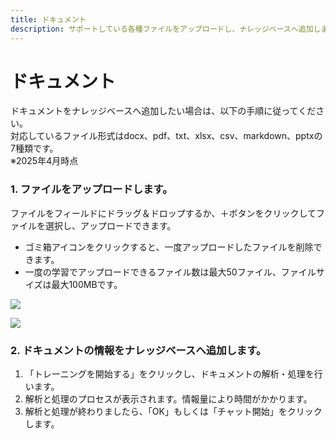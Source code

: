 ```yaml
---
title: ドキュメント
description: サポートしている各種ファイルをアップロードし、ナレッジベースへ追加します。
---
```


# ドキュメント

ドキュメントをナレッジベースへ追加したい場合は、以下の手順に従ってください。\
対応しているファイル形式はdocx、pdf、txt、xlsx、csv、markdown、pptxの7種類です。\
※2025年4月時点

### 1. ファイルをアップロードします。

ファイルをフィールドにドラッグ＆ドロップするか、＋ボタンをクリックしてファイルを選択し、アップロードできます。

* ゴミ箱アイコンをクリックすると、一度アップロードしたファイルを削除できます。
* 一度の学習でアップロードできるファイル数は最大50ファイル、ファイルサイズは最大100MBです。

![](../../../.gitbook/assets/image%20(12).png)

![](../../../.gitbook/assets/image%20(13).png)

### 2. ドキュメントの情報をナレッジベースへ追加します。

1. 「トレーニングを開始する」をクリックし、ドキュメントの解析・処理を行います。
2. 解析と処理のプロセスが表示されます。情報量により時間がかかります。
3. 解析と処理が終わりましたら、「OK」もしくは「チャット開始」をクリックします。
